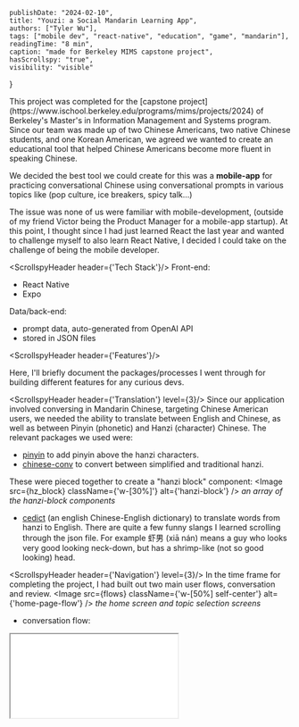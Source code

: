 
    publishDate: "2024-02-10",
    title: "Youzi: a Social Mandarin Learning App",
    authors: ["Tyler Wu"],
    tags: ["mobile dev", "react-native", "education", "game", "mandarin"],
    readingTime: "8 min",
    caption: "made for Berkeley MIMS capstone project",
    hasScrollspy: "true",
    visibility: "visible"
}

<div className="flex gap-3">
<WebsiteIcon link={'https://midkuan.github.io/youzi/steller/public_html/index.html#home'} text={'website (by my friend Victor)'} size={20} position='right'/>
<GithubIcon link={'https://github.com/tylerwu2222/youzi-mobile/tree/main'} text={'repo'} size={20}/>
</div>
<ScrollspyHeader header={'Background'}/>
This project was completed for the [capstone project](https://www.ischool.berkeley.edu/programs/mims/projects/2024) of Berkeley's Master's in Information Management and Systems program. 
Since our team was made up of two Chinese Americans, two native Chinese students, and one Korean American, 
we agreed we wanted to create an educational tool that helped Chinese Americans become more fluent in speaking Chinese.

We decided the best tool we could create for this was a **mobile-app** for practicing conversational Chinese using conversational prompts in various topics like (pop culture, ice breakers, spicy talk...)

The issue was none of us were familiar with mobile-development, (outside of my friend Victor being the Product Manager for a mobile-app startup).
At this point, I thought since I had just learned React the last year and wanted to challenge myself to also learn React Native, 
I decided I could take on the challenge of being the mobile developer. 

<ScrollspyHeader header={'Tech Stack'}/>
<span className="underline">Front-end:</span>
- React Native
- Expo

<span className="underline">Data/back-end:</span>
- prompt data, auto-generated from OpenAI API
- stored in JSON files

<ScrollspyHeader header={'Features'}/>

Here, I'll briefly document the packages/processes I went through for building different features for any curious devs.

<ScrollspyHeader header={'Translation'} level={3}/>
Since our application involved conversing in Mandarin Chinese, targeting Chinese American users,
 we needed the ability to translate between English and Chinese, as well as between Pinyin (phonetic) and Hanzi (character) Chinese. The relevant packages we used were:

- [pinyin](https://www.npmjs.com/package/pinyin) to add pinyin above the hanzi characters.
- [chinese-conv](https://www.npmjs.com/package/chinese-conv) to convert between simplified and traditional hanzi.

These were pieced together to create a "hanzi block" component:
<Image src={hz_block} className={'w-[30%]'} alt={'hanzi-block'} />
*an array of the hanzi-block components*

- [cedict](https://www.mdbg.net/chinese/dictionary?page=cedict) (an english Chinese-English dictionary) to translate words from hanzi to English.
There are quite a few funny slangs I learned scrolling through the json file. 
For example 虾男 (xiā nán) means a guy who looks very good looking neck-down, but has a shrimp-like (not so good looking) head.

<ScrollspyHeader header={'Navigation'} level={3}/>
In the time frame for completing the project, I had built out two main user flows, conversation and review.
<Image src={flows} className={'w-[50%] self-center'} alt={'home-page-flow'} />
*the home screen and topic selection screens*

- conversation flow: 
<iframe src={'https://youtube.com/embed/4U3XJJ_WGyU'} className="w-full aspect-video" allowFullScreen={true}/>
- review flow:
<iframe src={'https://youtube.com/embed/-MQkZS9cg58'} className="w-full aspect-video" allowFullScreen={true}/>

Navigation was handled with [react-navigation/native](https://www.npmjs.com/package/@react-navigation/native). 

This was done before I had discovered Expo's App Router, (analagous to Next's file-based routing).
If I were to redo this process today, I would likely use file-based routing for its intuitiveness.

<ScrollspyHeader header={'Persistence'} level={3}/>
While our project did not involve a "back-end" outside of a few JSON files, some data did need to persist. 

Namely, auser's favorited vocab, completed prompts, and settings (such as pinyin on/off), these needed to be saved across sessions for the user.

To handle this, I made use of Expo's [AsyncStorage](https://docs.expo.dev/versions/latest/sdk/async-storage/), story these variables in a JSON format in the app storage.

<ScrollspyHeader header={'Text-to-speech and Audio'} level={3}/>
Storing audio recordings from the user was done using Expo's [av (audio video)](https://docs.expo.dev/versions/latest/sdk/av/) module to record and AsyncStorage to store and retrieve.

Similarly, to handle text-to-speech capabilities, I used [expo-speech](https://docs.expo.dev/versions/latest/sdk/speech/) to read prompts out loud.


<ScrollspyHeader header={'Video'} level={3}/>
One of the final nice-to-have features we wanted to have was having a relevant YouTube video for the pop culture prompt topic.

I implemented this by using YouTube's API through the [react-native-youtube-iframe](https://lonelycpp.github.io/react-native-youtube-iframe/) 
package. Specifically, I extracted the first video that appeared when searching for a keyword from the prompt and embedded it in the prompt response screen:
<Image src={yt_iframe} className={''} alt={'yt-iframe-example'} />


<ScrollspyHeader header={'Learnings & Challenges'}/>
1. The biggest challenge we dealt with was defining the scope of our project. 

On the one hand our team wanted so many cool features, and in an ideal world, I would've been able to make them all.
But since it was just me making the app, we had to learn to compromise and prioritize what we thought was most important.

2. Related to the scope/deadline issue, I wish I was able to add more intuitive cues and markers for the interface.I really enjoy building nifty features, 
but with each feature, it should be clear to the user how to trigger it and what it does -- aligning with their existing mental maps. 

I had built in a few long-press and short-press features for the vocab blocks (short press = read aloud, long press = toggle pinyin), 
but I didn't have the time to build out visual indicators or onboarding for how these gestures work.

In later projects such as my [notetaking app](2024-07-20-magpie-a-notetaking-app), I think I make a lot more of an intuitive design. For example, a long-press action menu:

<div className="grid grid-cols-2">
    <div>
    <img src="https://i.giphy.com/media/v1.Y2lkPTc5MGI3NjExM3VydWx0bzR3ZjZ3djF3dDZsM3cyZDI4a3hwOXpxZ3EybGJnNWtmdCZlcD12MV9pbnRlcm5hbF9naWZfYnlfaWQmY3Q9Zw/Gk6Gegz2zr2Nk2cLfp/giphy.gif" />
    *deleting a note*
    </div>
    <div>
    <img src="https://i.giphy.com/media/v1.Y2lkPTc5MGI3NjExajUzaXBreGpneDFkbWEwZzQ2b212Y3h2ZG14NTdqaTZraHJubWQ1NyZlcD12MV9pbnRlcm5hbF9naWZfYnlfaWQmY3Q9Zw/DusPcUthzowZPJGRBG/giphy.gif" />
    *duplicating a note*
    </div>
</div>


Overall, it was definitely a big time-crunch that left little time for me to style and make the app as accessible as I liked, but it was still a good exercise of working within constraints.



<ScrollspyHeader header={'Reflection'}/>
Overall, it was still a great process to go through as I still learned quite a bit, 
not just about mobile dev, but about communicating with a team, working with deadlines, and work-life balance.


In hindsight, maybe I could've tried making more use of AI tools or templates to generate a lot of the code,
but I also think the arduous doing a lot of the basic-component work "by hand" was great for my learning. 
I found that struggling, running into walls, and generally making lots of mistakes, taught me a lot of intangibles like proper planning, good coding practices, and debugging confusing errors.